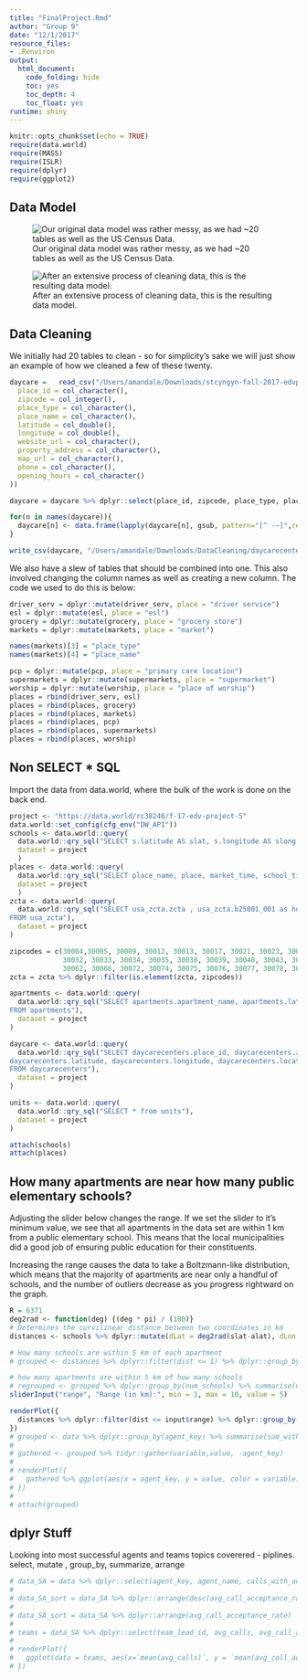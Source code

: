 ```yaml
---
title: "FinalProject.Rmd"
author: "Group 9"
date: "12/1/2017"
resource_files:
- .Renviron
output:
  html_document:
    code_folding: hide
    toc: yes
    toc_depth: 4
    toc_float: yes
runtime: shiny
---
```


```r
knitr::opts_chunk$set(echo = TRUE)
require(data.world)
require(MASS)
require(ISLR)
require(dplyr)
require(ggplot2)
```
## Data Model

![Our original data model was rather messy, as we had ~20 tables as well as the US Census Data.](/Users/amandale/Desktop/Screen Shot 2017-11-28 at 5.47.20 PM.png)

![After an extensive process of cleaning data, this is the resulting data model.](/Users/amandale/Desktop/Screen Shot 2017-11-29 at 12.12.44 AM.png)



## Data Cleaning 
We initially had 20 tables to clean - so for simplicity's sake we will just show an example of how we cleaned a few of these twenty. 

```r
daycare	=	read_csv("/Users/amandale/Downloads/stcyngyn-fall-2017-edvproject-5/day_care_centers.csv", col_types = cols(
  place_id = col_character(),
  zipcode = col_integer(),
  place_type = col_character(),
  place_name = col_character(),
  latitude = col_double(),
  longitude = col_double(),
  website_url = col_character(),
  property_address = col_character(),
  map_url = col_character(),
  phone = col_character(),
  opening_hours = col_character()
))

daycare = daycare %>% dplyr::select(place_id, zipcode, place_type, place_name, latitude, longitude, opening_hours)

for(n in names(daycare)){
  daycare[n] <- data.frame(lapply(daycare[n], gsub, pattern="[^ -~]",replacement = ""))
}

write_csv(daycare, "/Users/amandale/Downloads/DataCleaning/daycarecenters.csv")

```

We also have a slew of tables that should be combined into one. This also involved changing the column names as well as creating a new column. The code we used to do this is below: 
```r
driver_serv = dplyr::mutate(driver_serv, place = "driver service")
esl = dplyr::mutate(esl, place = "esl")
grocery = dplyr::mutate(grocery, place = "grocery store")
markets = dplyr::mutate(markets, place = "market")

names(markets)[3] = "place_type"
names(markets)[4] = "place_name"

pcp = dplyr::mutate(pcp, place = "primary care location")
supermarkets = dplyr::mutate(supermarkets, place = "supermarket")
worship = dplyr::mutate(worship, place = "place of worship")
places = rbind(driver_serv, esl)
places = rbind(places, grocery)
places = rbind(places, markets)
places = rbind(places, pcp)
places = rbind(places, supermarkets)
places = rbind(places, worship)

```


## Non SELECT * SQL

Import the data from data.world, where the bulk of the work is done on the back end.

```r
project <- "https://data.world/rc38246/f-17-edv-project-5"
data.world::set_config(cfg_env("DW_API"))
schools <- data.world::query(
  data.world::qry_sql("SELECT s.latitude AS slat, s.longitude AS slong, school_name, a.latitude AS alat, a.longitude AS along, apartment_name FROM schools AS s cross join apartments AS a WHERE s.grades = 'Elementary' and school_type = 'public'"),
  dataset = project
  )
places <- data.world::query(
  data.world::qry_sql("SELECT place_name, place, market_time, school_time FROM places JOIN times using(place_id)"),
  dataset = project
  )
zcta <- data.world::query(
  data.world::qry_sql("SELECT usa_zcta.zcta , usa_zcta.b25001_001 as housing_units , usa_zcta.b25058_001 as median_rent, usa_zcta.b25071_001 as rent_percentage_of_income
FROM usa_zcta"),
  dataset = project
)

zipcodes = c(30004,30005, 30009, 30012, 30013, 30017, 30021, 30023, 30024, 30028, 30030,30031,
             30032, 30033, 30034, 30035, 30038, 30039, 30040, 30043, 30047, 30052, 30058,
             30062, 30066, 30072, 30074, 30075, 30076, 30077, 30078, 30079)
zcta = zcta %>% dplyr::filter(is.element(zcta, zipcodes))

apartments <- data.world::query(
  data.world::qry_sql("SELECT apartments.apartment_name, apartments.latitude, apartments.longitude, apartments.place_id, apartments.zipcode
FROM apartments"),
  dataset = project
)

daycare <- data.world::query(
  data.world::qry_sql("SELECT daycarecenters.place_id, daycarecenters.zipcode, daycarecenters.place_type, daycarecenters.place_name,
daycarecenters.latitude, daycarecenters.longitude, daycarecenters.location, daycarecenters.opening_hours
FROM daycarecenters"),
  dataset = project
)

units <- data.world::query(
  data.world::qry_sql("SELECT * from units"),
  dataset = project
)

attach(schools)
attach(places)
```

## How many apartments are near how many public elementary schools?
Adjusting the slider below changes the range. If we set the slider to it's minimum value, we see that all apartments in the data set are within 1 km from a public elementary school. This means that the local municipalities did a good job of ensuring public education for their constituents.

Increasing the range causes the data to take a Boltzmann-like distribution, which means that the majority of apartments are near only a handful of schools, and the number of outliers decrease as you progress rightward on the graph. 

```r
R = 6371
deg2rad <- function(deg) {(deg * pi) / (180)}
# Determines the curvilinear distance between two coordinates in km
distances <- schools %>% dplyr::mutate(dLat = deg2rad(slat-alat), dLon = deg2rad(slong-along), a = sin(dLat/2)*sin(dLat/2)+cos(deg2rad(slat))*cos(deg2rad(alat))*sin(dLon/2)*sin(dLon/2), c = 2*atan2(sqrt(a), sqrt(1-a)), dist = R*c) %>% dplyr::select(school_name,apartment_name,dist)

# How many schools are within 5 km of each apartment
# grouped <- distances %>% dplyr::filter(dist <= 1) %>% dplyr::group_by(apartment_name) %>% dplyr::summarise(num_schools = n())

# how many apartments are within 5 km of how many schools
# regrouped <- grouped %>% dplyr::group_by(num_schools) %>% summarise(num_apartments = n())
sliderInput("range", "Range (in km):", min = 1, max = 10, value = 5)

renderPlot({
  distances %>% dplyr::filter(dist <= input$range) %>% dplyr::group_by(apartment_name) %>% dplyr::summarise(num_schools = n()) %>% ggplot(aes(num_schools)) + geom_bar() + labs(x = "Number of Schools", y = "Number of Apartments")
})
# grouped <- data %>% dplyr::group_by(agent_key) %>% summarise(sum_with_offer = sum(calls_with_offer), sum_with_accept = sum(calls_with_accept), sum_offer_applied = sum(calls_offer_applied)) 
# 
# gathered <- grouped %>% tidyr::gather(variable,value, -agent_key)
# 
# renderPlot({
#   gathered %>% ggplot(aes(x = agent_key, y = value, color = variable)) + geom_smooth(se = FALSE)
# })
# 
# attach(grouped)
```

## dplyr Stuff

Looking into most successful agents and teams
topics coverered - piplines. select, mutate , group_by, summarize, arrange
```r
# data_SA = data %>% dplyr::select(agent_key, agent_name, calls_with_accept, calls, team_lead_id) %>% dplyr::mutate(call_acceptance_rate = calls_with_accept / calls) %>% dplyr::group_by(agent_key, agent_name,team_lead_id) %>% dplyr::summarize(avg_calls_with_a = mean(calls_with_accept), avg_calls = mean(calls), avg_call_acceptance_rate = mean(call_acceptance_rate))
# 
# data_SA_sort = data_SA %>% dplyr::arrange(desc(avg_call_acceptance_rate))
# 
# data_SA_sort = data_SA %>% dplyr::arrange(avg_call_acceptance_rate)
# 
# teams = data_SA %>% dplyr::select(team_lead_id, avg_calls, avg_call_acceptance_rate) %>% dplyr::group_by(team_lead_id) %>% dplyr::summarize(mean(avg_calls), mean(avg_call_acceptance_rate))
# 
# renderPlot({
#   ggplot(data = teams, aes(x=`mean(avg_calls)`, y = `mean(avg_call_acceptance_rate)`)) + geom_line()
# })

```
